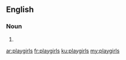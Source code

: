 ==English==

===Noun===
{{head|en}}

# {{plural of|playgirl}}

[[ar:playgirls]]
[[fr:playgirls]]
[[ku:playgirls]]
[[my:playgirls]]
